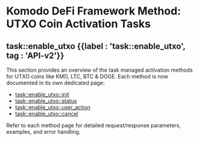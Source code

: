 
# Komodo DeFi Framework Method: UTXO Coin Activation Tasks

## task::enable\_utxo {{label : 'task::enable_utxo', tag : 'API-v2'}}

This section provides an overview of the task managed activation methods for UTXO coins like KMD, LTC, BTC & DOGE. Each method is now documented in its own dedicated page:

*   [task::enable\_utxo::init](/komodo-defi-framework/api/v20/coin_activation/task_managed/enable_utxo/init/)
*   [task::enable\_utxo::status](/komodo-defi-framework/api/v20/coin_activation/task_managed/enable_utxo/status/)
*   [task::enable\_utxo::user\_action](/komodo-defi-framework/api/v20/coin_activation/task_managed/enable_utxo/user_action/)
*   [task::enable\_utxo::cancel](/komodo-defi-framework/api/v20/coin_activation/task_managed/enable_utxo/cancel/)

Refer to each method page for detailed request/response parameters, examples, and error handling.
